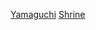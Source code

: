 {{日本行政區劃分類導航|神社}}
{{Commonscat|Shrines in Yamaguchi prefecture}}
[[Category:日本各都道府縣神社|Yamaguchi]]
[[Category:山口縣宗教場所|Shrine]]